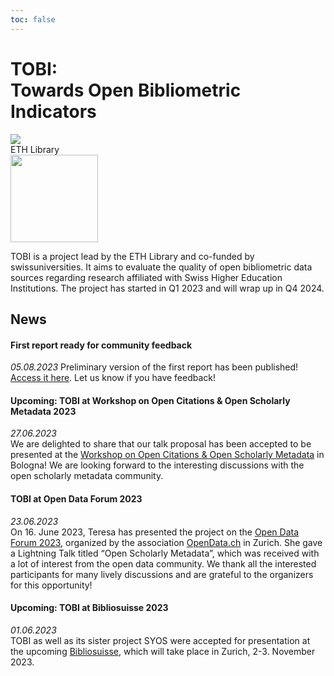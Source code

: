 ```yaml
---
toc: false
---
```


::: {.column-screen}

<div id="main_title">
<h1>TOBI:</br>Towards Open Bibliometric Indicators</h1> 
</div>

:::


<div id="logos">
<div class="logo"><img src="resources/eth_logo_45h.png"></div>
<div class="logo">ETH Library</div>
<div class="logo"><img src="resources/swissuniversities_Logo.svg" width="140px"></div>
</div>



TOBI is a project lead by the ETH Library and co-funded by swissuniversities. It aims to evaluate the quality of open bibliometric data sources regarding research affiliated with Swiss Higher Education Institutions. The project has started in Q1 2023 and will wrap up in Q4 2024.   


## News 

#### First report ready for community feedback
*05.08.2023* 
Preliminary version of the first report has been published! [Access it here](./reports/report01.html). Let us know if you have feedback! 

#### Upcoming: TOBI at Workshop on Open Citations & Open Scholarly Metadata 2023 
*27.06.2023*   
We are delighted to share that our talk proposal has been accepted to be presented at the [Workshop on Open Citations & Open Scholarly Metadata](https://workshop-oc.github.io/) in Bologna! We are looking forward to the interesting discussions with the open scholarly metadata community. 


#### TOBI at Open Data Forum 2023 
*23.06.2023*  
On 16. June 2023, Teresa has presented the project on the [Open Data Forum 2023](https://opendata.ch/events/opendata-ch-2023-forum/), organized by the association [OpenData.ch](https://opendata.ch/) in Zurich. She gave a Lightning Talk titled "Open Scholarly Metadata", which was received with a lot of interest from the open data community. We thank all the interested participants for many lively discussions and are grateful to the organizers for this opportunity! 


#### Upcoming: TOBI at Bibliosuisse 2023 
*01.06.2023*  
TOBI as well as its sister project SYOS were accepted for presentation at the upcoming [Bibliosuisse](https://www.bibliosuisse.ch/aktivitaten/schweizerbibliothekskongress/2023zurich), which will take place in Zurich, 2-3. November 2023. 